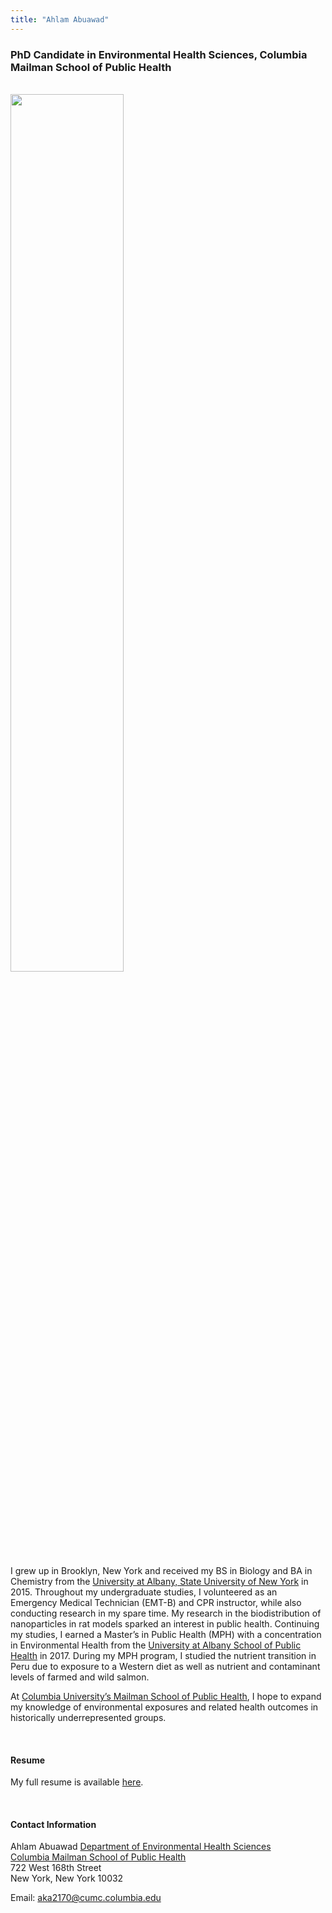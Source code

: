 ```yaml
---
title: "Ahlam Abuawad"
---
```


### PhD Candidate in Environmental Health Sciences, Columbia Mailman School of Public Health

<br><img src = "Images/profile.png" style = "width:60%"><br>

I grew up in Brooklyn, New York and received my BS in Biology and BA in Chemistry from the [University at Albany, State University of New York](http://www.albany.edu/) in 2015. Throughout my undergraduate studies, I volunteered as an Emergency Medical Technician (EMT-B) and CPR instructor, while also conducting research in my spare time. 
My research in the biodistribution of nanoparticles in rat models sparked an interest in public health. Continuing my studies, I earned a Master’s in Public Health (MPH) with a concentration in Environmental Health from the [University at Albany School of Public Health](http://www.albany.edu/sph/) in 2017. During my MPH program, I studied the nutrient transition in Peru due to exposure to a Western diet as well as nutrient and contaminant levels of farmed and wild salmon. 

At [Columbia University's Mailman School of Public Health](https://www.mailman.columbia.edu/), I hope to expand my knowledge of environmental exposures and related health outcomes in historically underrepresented groups.

<br>

#### Resume

My full resume is available [here](Downloads/AKA_Resume.pdf).

<br>

#### Contact Information

Ahlam Abuawad
[Department of Environmental Health Sciences](https://www.mailman.columbia.edu/become-student/departments/environmental-health-sciences-ehs)  
[Columbia Mailman School of Public Health](http://www.mailman.columbia.edu/)  
722 West 168th Street  
New York, New York 10032  

Email: [aka2170@cumc.columbia.edu](mailto:aka2170@cumc.columbia.edu)  

